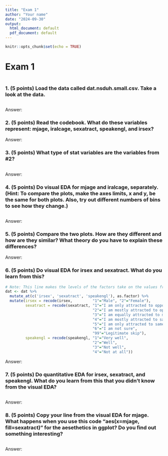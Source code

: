 ```yaml
---
title: "Exam 1"
author: "Your name"
date: "2024-09-30"
output:
  html_document: default
  pdf_document: default
---
```


```r
knitr::opts_chunk$set(echo = TRUE)
```

# Exam 1

```r

```

### 1. (5 points) Load the data called dat.nsduh.small.csv. Take a look at the data.

```r

```

Answer:


### 2. (5 points) Read the codebook. What do these variables represent: mjage, iralcage, sexatract, speakengl, and irsex?

Answer: 


### 3. (5 points) What type of stat variables are the variables from #2?

```r

```

Answer: 


### 4. (5 points) Do visual EDA for mjage and iralcage, separately. (Hint: To compare the plots, make the axes limits, x and y, be the same for both plots. Also, try out different numbers of bins to see how they change.)

```r

```

Answer: 


### 5. (5 points) Compare the two plots. How are they different and how are they similar? What theory do you have to explain these differences?

Answer: 


### 6. (5 points) Do visual EDA for irsex and sexatract. What do you learn from this?

```r

# Note: This line makes the levels of the factors take on the values from the codebook. Run it before you make your plots to have clearer labels.
dat <- dat %>%
  mutate_at(c('irsex', 'sexatract', 'speakengl'), as.factor) %>%
  mutate(irsex = recode(irsex,         "1"="Male", "2"="Female"),
         sexatract = recode(sexatract, "1"="I am only attracted to opposite sex",
                                       "2"="I am mostly attracted to opposite sex",
                                       "3"="I am equally attracted to males and females",
                                       "4"="I am mostly attracted to same sex",
                                       "5"="I am only attracted to same sex",
                                       "6"="I am not sure",
                                       "99"="Legitimate skip"),
         speakengl = recode(speakengl, "1"="Very well",
                                       "2"="Well",
                                       "3"="Not well",
                                       "4"="Not at all"))


```

Answer: 


### 7. (5 points) Do quantitative EDA for irsex, sexatract, and speakengl. What do you learn from this that you didn't know from the visual EDA?

```r

```

Answer: 


### 8. (5 points) Copy your line from the visual EDA for mjage. What happens when you use this code "aes(x=mjage, fill=sexatract)" for the aesethetics in ggplot? Do you find out something interesting?

```r

```

Answer: 
